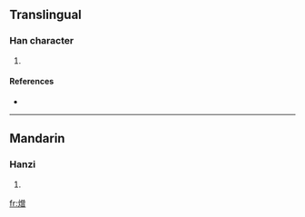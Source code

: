 ==Translingual==

===Han character===
{{Han char|rn=86|rad=火|as=12|sn=16|four=|canj=火金田日 (FCWA)}}

# {{defn|Han|sort=火12}}

====References====
* {{Han ref|kx=0681.180|dkj=19377|hdz=32235.060|uh=71B7|ud=29111}}

----

==Mandarin==

===Hanzi===
{{cmn-hanzi|pin=[[zēng]] ([[zeng1]])|wg=tseng<sup>1</sup>}}

# {{defn|Mandarin|sort=火12}}

[[fr:熷]]